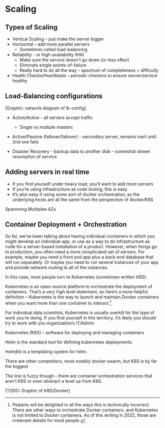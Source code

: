 # Scaling

## Types of Scaling

-   Vertical Scaling -- just make the server bigger
-   Horizontal -- add more parallel servers
    -   Sometimes called load-balancing
-   Reliability - or high-availability (HA)
    -   Make sure the service doesn't go down (or less often)
    -   Eliminate single-points-of-failure
    -   Really hard to do all the way -- spectrum of completeness + difficulty
-   Health Checks/Heartbeats -- periodic checkins to ensure server/service healthy

## Load-Balancing configurations

\[Graphic: network diagram of lb-config\]

-   Active/Active - all servers accept traffic

    -   Single vs multiple masters

-   Active/Passive (fallover/failover) - secondary server, remains inert until 2nd one fails

-   Disaster Recovery - backup data to another disk -- somewhat slower resumption of service

## Adding servers in real time

-   If you find yourself under heavy load, you'll want to add more servers
-   If you're using infrastructure as code tooling, this is easy
-   It's also easy if using some sort of docker orchestration, as the underlying hosts are all the same from the perspective of docker/K8S

Spannning Multiplee AZs

## Container Deployment + Orchestration

So far, we've been talking about having individual containers in which you might develop an individual app, or use as a way to do infrastructure as code for a server-based installation of a product. However, when things go to production, you often need a more complicated set of servers. For example, maybe you need a front end app plus a back-end database that will run separately. Or maybe you need to run several instances of your app and provide network routing to all of the instances.

In this case, most people turn to Kubernetes (sometimes written K8S).

Kubernetes is an open-source platform to orchestrate the deployment of containers. That's a very high level statement, so here's a more helpful definition -- Kubernetes is the way to launch and maintain Docker containers when you want more than one container to interact.[^scaling-1]

[^scaling-1]: Pedants will be delighted in all the ways this is technically incorrect. There are other ways to orchestrate Docker containers, and Kubernetes is not limited to *Docker* containers. As of this writing in 2022, those are irrelevant details for most people.

For individual data scientists, Kubernetes is usually overkill for the type of work you're doing. If you find yourself in this territory, it's likely you should try to work with you organization's IT/Admin

Kubernetes (K8S) -- software for deploying and managing containers

*Helm* is the standard tool for defining kubernetes deployments.

*Helmfile* is a templating system for helm.

There are other competitors, most notably docker swarm, but K8S is by far the biggest

The line is fuzzy though -- there are container orchestration services that aren't K8S or even abstract a level up from K8S.

\[TODO: Graphic of K8S/Docker\]
